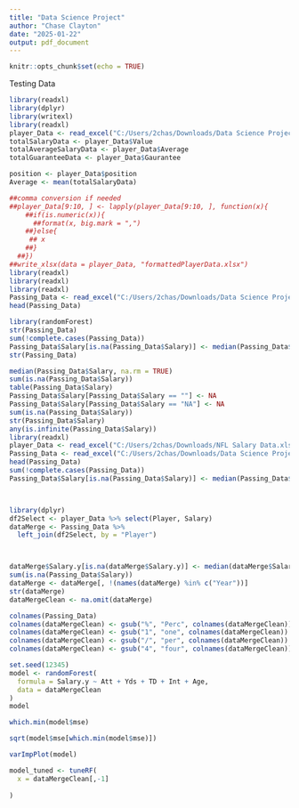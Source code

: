---
title: "Data Science Project"
author: "Chase Clayton"
date: "2025-01-22"
output: pdf_document
---

```{r setup, include=FALSE}
knitr::opts_chunk$set(echo = TRUE)
```

Testing Data

```{r, warning=FALSE}
library(readxl)
library(dplyr)
library(writexl)
library(readxl)
player_Data <- read_excel("C:/Users/2chas/Downloads/Data Science Project/Player Data 2.xlsx")
totalSalaryData <- player_Data$Value
totalAverageSalaryData <- player_Data$Average
totalGuaranteeData <- player_Data$Gaurantee

position <- player_Data$position
Average <- mean(totalSalaryData)

##comma conversion if needed
##player_Data[9:10, ] <- lapply(player_Data[9:10, ], function(x){
    ##if(is.numeric(x)){
      ##format(x, big.mark = ",")
    ##}else{
     ## x
    ##}
  ##})
##write_xlsx(data = player_Data, "formattedPlayerData.xlsx")
library(readxl)
library(readxl)
library(readxl)
Passing_Data <- read_excel("C:/Users/2chas/Downloads/Data Science Project/Passing Data.xlsx")
head(Passing_Data)

```

```{r}
library(randomForest)
str(Passing_Data)
sum(!complete.cases(Passing_Data))
Passing_Data$Salary[is.na(Passing_Data$Salary)] <- median(Passing_Data$Salary, na.rm = TRUE)
str(Passing_Data)
```


```{r}
median(Passing_Data$Salary, na.rm = TRUE)
sum(is.na(Passing_Data$Salary)) 
table(Passing_Data$Salary)
Passing_Data$Salary[Passing_Data$Salary == ""] <- NA
Passing_Data$Salary[Passing_Data$Salary == "NA"] <- NA
sum(is.na(Passing_Data$Salary)) 
str(Passing_Data$Salary)
any(is.infinite(Passing_Data$Salary))
library(readxl)
player_Data <- read_excel("C:/Users/2chas/Downloads/NFL Salary Data.xlsx")
Passing_Data <- read_excel("C:/Users/2chas/Downloads/Data Science Project/Passing Data.xlsx")
head(Passing_Data)
sum(!complete.cases(Passing_Data))
Passing_Data$Salary[is.na(Passing_Data$Salary)] <- median(Passing_Data$Salary, na.rm = TRUE)



library(dplyr)
df2Select <- player_Data %>% select(Player, Salary)
dataMerge <- Passing_Data %>%
  left_join(df2Select, by = "Player")



dataMerge$Salary.y[is.na(dataMerge$Salary.y)] <- median(dataMerge$Salary.y, na.rm = TRUE)
sum(is.na(Passing_Data$Salary)) 
dataMerge <- dataMerge[, !(names(dataMerge) %in% c("Year"))]
str(dataMerge)
dataMergeClean <- na.omit(dataMerge)

colnames(Passing_Data)
colnames(dataMergeClean) <- gsub("%", "Perc", colnames(dataMergeClean))
colnames(dataMergeClean) <- gsub("1", "one", colnames(dataMergeClean))
colnames(dataMergeClean) <- gsub("/", "per", colnames(dataMergeClean))
colnames(dataMergeClean) <- gsub("4", "four", colnames(dataMergeClean))

```
```{r}

set.seed(12345)
model <- randomForest(
  formula = Salary.y ~ Att + Yds + TD + Int + Age,
  data = dataMergeClean
)
model

which.min(model$mse)

sqrt(model$mse[which.min(model$mse)])

varImpPlot(model)

model_tuned <- tuneRF(
  x = dataMergeClean[,-1]
  
)
```




